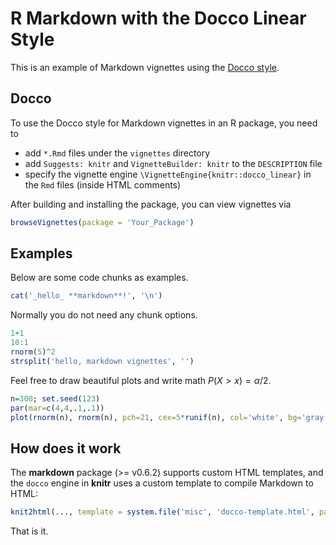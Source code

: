 <!--
%\VignetteEngine{knitr::docco_linear}
%\VignetteIndexEntry{R Markdown with the Docco Linear Style}
-->

# R Markdown with the Docco Linear Style

This is an example of Markdown vignettes using the [Docco style](http://ashkenas.com/docco/).

## Docco

To use the Docco style for Markdown vignettes in an R package, you need to

- add `*.Rmd` files under the `vignettes` directory
- add `Suggests: knitr` and `VignetteBuilder: knitr` to the `DESCRIPTION` file
- specify the vignette engine `\VignetteEngine{knitr::docco_linear}` in the `Rmd` files (inside HTML comments)

After building and installing the package, you can view vignettes via

```r
browseVignettes(package = 'Your_Package')
```

## Examples

Below are some code chunks as examples.

```r
cat('_hello_ **markdown**!', '\n')
```

Normally you do not need any chunk options.

```r
1+1
10:1
rnorm(5)^2
strsplit('hello, markdown vignettes', '')
```

Feel free to draw beautiful plots and write math $P(X>x)=\alpha/2$.

```r
n=300; set.seed(123)
par(mar=c(4,4,.1,.1))
plot(rnorm(n), rnorm(n), pch=21, cex=5*runif(n), col='white', bg='gray')
```

## How does it work

The **markdown** package (>= v0.6.2) supports custom HTML templates, and the `docco` engine in **knitr** uses a custom template to compile Markdown to HTML:

```r
knit2html(..., template = system.file('misc', 'docco-template.html', package='knitr'))
```

That is it.
